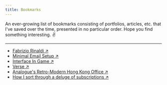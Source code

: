 ```yaml
---
title: Bookmarks
---
```


An ever-growing list of <mono>bookmarks</mono> consisting of <serif>portfolios, articles, etc.</serif> that I've saved over the time, presented in no particular order. Hope you find something interesting. ✌️

---

- [Fabrizio Rinaldi &#8599;](https://www.fabrizio.so)
- [Minimal Email Setup &#8599;](https://cmhb.de/minimal-email-setup)
- [Interface In Game &#8599;](https://interfaceingame.com)
- [Verse &#8599;](https://www.verse.sh)
- [Analogue's Retro-Modern Hong Kong Office &#8599;](https://design-anthology.com/story/analogue)
- [How I sort through a deluge of subscriptions &#8599;](https://www.arun.is/blog/double-queue/)
